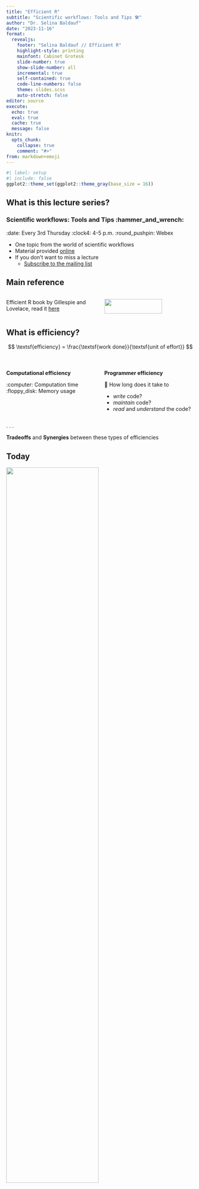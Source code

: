 ```yaml
---
title: "Efficient R"
subtitle: "Scientific workflows: Tools and Tips 🛠️"
author: "Dr. Selina Baldauf"
date: "2023-11-16"
format: 
  revealjs:
    footer: "Selina Baldauf // Efficient R"
    highlight-style: printing
    mainfont: Cabinet Grotesk
    slide-number: true
    show-slide-number: all
    incremental: true
    self-contained: true
    code-line-numbers: false
    theme: slides.scss
    auto-stretch: false
editor: source
execute: 
  echo: true
  eval: true
  cache: true
  message: false
knitr: 
  opts_chunk: 
    collapse: true
    comment: "#>" 
from: markdown+emoji
---
```


```r
#| label: setup
#| include: false
ggplot2::theme_set(ggplot2::theme_gray(base_size = 16))
```

## What is this lecture series?

### Scientific workflows: Tools and Tips :hammer_and_wrench:

::: nonincremental
:date: Every 3rd Thursday :clock4: 4-5 p.m. :round_pushpin: Webex

-   One topic from the world of scientific workflows
-   Material provided [online](https://selinazitrone.github.io/tools_and_tips/)
-   If you don't want to miss a lecture
    -   [Subscribe to the mailing list](https://lists.fu-berlin.de/listinfo/toolsAndTips)
:::

## Main reference

:::{.columns}

:::{.column width="50%"}

Efficient R book by Gillespie and Lovelace, read it [here](https://bookdown.org/csgillespie/efficientR/)

:::

:::{.column width="50%"}

![](images/2023_11_16_efficient_r/f0_web.png){width=80%}

:::

:::

## What is efficiency?

$$
\textsf{efficiency} = \frac{\textsf{work done}}{\textsf{unit of effort}}
$$
<br>

:::{.columns}

:::{.column width="50%"}

:::{.fragment}

**Computational efficiency**

:::

:::{.fragment}

:computer: Computation time <br>
:floppy_disk: Memory usage

:::

:::

:::{.column width="50%"}

::: {.fragment}

**Programmer efficiency** 

🧍 How long does it take to

:::

- *write* code?
- *maintain* code?
- *read* and *understand* the code?

:::


:::

. . .

**Tradeoffs** and **Synergies** between these types of efficiencies

## Today

:::{.r-stack}

![](images/2023_11_16_efficient_r/pyramid_1.png){width=70% fig-align="center" .fragment}

![](images/2023_11_16_efficient_r/pyramid_2.png){width=70% fig-align="center" .fragment}

![](images/2023_11_16_efficient_r/pyramid_text.png){width=70% fig-align="center" .fragment}


:::

. . .

**Principles** and **tools** to make R programming more effiicent for :computer:

. . .

Check out my talk ["What they forgot to teach you about R"](https://selinazitrone.github.io/tools_and_tips/sessions/01_what_they_forgot.html) for first two levels


# Efficient setup of our tools {visibility="hidden"}

## Efficient setup {visibility="hidden"}

- Regularly update R, R packages and your IDE (RStudio/VS code/...)
  - constantly improved, also regarding efficiency
  - new versions provide new features
- Know your tools
  - Keyboard shortcuts (RStudio: **Help -> Keyboard Shortcuts Help**)
  - Options (RStudio: **Tools -> Global Options**)

## Efficient setup {visibility="hidden"}

- Integrate AI tools (?), e.g.
    - [Github Copilot for RStudio](https://docs.posit.co/ide/user/ide/guide/tools/copilot.html)
      - Free with a Github Pro account (student or teacher)
    - [Package `gptstudio`](https://github.com/MichelNivard/GPTstudio) to integrate LLMs (e.g. ChatGPT)

:::{.callout-note}

These tools are still **in development** and may not be perfect yet. 
Also be aware of the **ethical implications** of using AI tools.

:::

# Efficient project structure and coding style {visibility="hidden"}

## Chaotic projects are inefficient {visibility="hidden"}
  
![Artwork by [Allison Horst](https://allisonhorst.com), CC BY 4.0](images/2023_11_16_efficient_r/02_kitchen_chaos.png){fig-alt="A frustrated looking little monster in front of a very disorganized cooking area, with smoke and fire coming from a pot surrounded by a mess of bowls, utensils, and scattered ingredients." width=85%}

## Good practice R projects and code .... {visibility="hidden"}

... make your life and the life of your collaborators easy.

- This could be a whole other lecture
- Check out my talk ["What they forgot to teach you about R"](https://selinazitrone.github.io/tools_and_tips/sessions/01_what_they_forgot.html) for details, resources and examples

## Clear project structure {visibility="hidden"}

Make it easy to find things

:::{.columns}

:::{.column width="50%"}


- Separate things into folders
  - Use standard templates (see e.g. [here](https://github.com/FellowsFreiesWissen/computational_notebooks) for an example)
- Use RStudio projects
- Include a readme file
- Name your files properly
  - Machine and human readable

:::

:::{.column width="50%"}

![](images/2023_11_16_efficient_r/04_folder_structures_all.png){width=60%}

:::

:::

## Write beautiful code {visibility="hidden"}

:::{.columns}

:::{.column width="50%"}

- Write code that others (i.e. future you) can understand
- Follow standards for readable and maintainable code
- For R: [tidyverse style guide](https://style.tidyverse.org/index.html)
- Style your code automatically using [`styler` package](https://styler.r-lib.org/)
  - Checkout [this guide](https://selinazitrone.github.io/intro-r-data-analysis/sessions/11_good-practice.html#use-the-styler-package) on how to set it up in RStudio

:::

:::{.column width="50%"}

![Artwork by [Allison Horst](https://allisonhorst.com), CC BY 4.0](images/2023_11_16_efficient_r/17_beatuiful_code.png)

:::

:::

# Efficient R code and optimization {.slide-purple}

:::{.columns}

:::{.column width="50%"}

> How can I make my R code faster?

:::

:::{.column width="50%"}

![](images/2023_11_16_efficient_r/pyramid_text.png)

:::

:::



## Is R slow?

- R is slow compared to other programming languages (e.g. C++).
  - R is designed to make programming easy, not fast

- R is not designed to be memory efficient
  
- But: [R is fast and memory efficient enough]{.highlight-purple} for most tasks.

## Should I optimize?

. . .

> It’s easy to get caught up in trying to remove all bottlenecks. Don’t! [Your time is valuable and is better spent analysing your data]{.highlight-purple}, not eliminating possible inefficiencies in your code. **Be pragmatic**: don’t spend hours of your time to save seconds of computer time.<br>
(Hadley Wickham in [Advanced R](https://adv-r.hadley.nz/perf-improve.html))

. . .

#### Think about

- How much time do I **save** by optimizing? 
- **How often** do I run the code?
- How much time do I **spend** optimizing?

::: {.fragment} 

Often: Trade-off between **readability** and **efficiency**

:::

## Should I optimize?

If your code is to slow for you, you can go through these steps:

1. If possible, **run the code somewhere else**

## Run the code somewhere else

::: {.fragment .nonincremental}

- For this, RStudio has **background jobs**

![](images/2023_11_16_efficient_r/background_job.png){width=50%}

:::

- Or: run it on a cluster (e.g. [FU Curta](https://www.fu-berlin.de/en/sites/high-performance-computing/Rechenressourcen/index.html))

## Should I optimize?

If your code is to slow for you, you can go through these steps:

:::{.nonincremental}

1. If possible, **run the code somewhere else**

:::

2. **Identify the critical** (slow) **parts** of your code
3. Then **optimize only the bottlenecks**

# Identify critical parts of your code

> **Profiling** & **Benchmarking** to measure the speed and memory use of your code

## Profiling R code

What are the speed & memory bottlenecks in my code?

- Use the [`profvis` package](https://rstudio.github.io/profvis/)

## Profiling R code

You can profile a section of code like this:

```r
#| label: profvis
#| code-line-numbers: 1-2|3-6|8-14|7-15 
# install.packages("profvis")
library(profvis)

# Create a data frame with 150 columns and 400000 rows
df <- data.frame(matrix(rnorm(150 * 400000), nrow = 400000))

profvis({
  # Calculate mean of each column and put it in a vector
  means <- apply(df, 2, mean)

  # Subtract mean from each value in the table
  for (i in seq_along(means)) {
    df[, i] <- df[, i] - means[i]
  }
})
```

## Profiling R code

Profvis flame graph shows time and memory spent in each line of code.

![](images/2023_11_16_efficient_r/profvis-flame.png)

## Profiling R code

Profvis data view for details on time spent in each function in the call stack.

![](images/2023_11_16_efficient_r/profvis-data.png)

## Profiling R code

You can also interactively profile code in RStudio:

::: {.nonincremental}

- Go to **Profile -> Start profiling**
- Now interactively run the code you want to profile
- Go to **Profile -> Stop profiling** to see the results

:::

## Profiling R code {visibility="hidden"}

If you have a longer program to profile, the best way is to:

- Wrap the program in a function
- Source the R script with the function
- Use `profvis` function on the sourced function

. . .

```r
#| eval: false
# source the analysis script in which
# the analysis is wrapped in a simple function
source("my_analysis.R")

# profile the analysis function
profvis(my_analysis())
```

## Benchmarking R code

Which version of the code is faster?

. . .

```r
# Fill a data frame in a loop
f1 <- function() {
  x <- data.frame(a = numeric(), b = numeric())
  for (i in 1:1e4) {
    x[i, ] <- c(i, i)
  }
}

# Fill a data frame directly with vectors
f2 <- function() {
  x <- data.frame(a = 1:1e4, b = 1:1e4)
}
```

## Benchmarking R code

Use the `microbenchmark` package to compare the functions:

. . .

```r
#| label: benchmark-f1-f2
#| output-location: fragment
#| code-line-numbers: 1-3|4-9|10-14
# install.packages("microbenchmark")
library(microbenchmark)

compare_functions <- microbenchmark(
  old = f1(),
  new = f2(),
  times = 10 # default is 100
)

compare_functions
```

. . .

We can look at benchmarking results using ggplot

```r
#| eval: false
library(ggplot2)
autoplot(compare_functions)
```


## Benchmarking R code

```r
#| fig-width: 8
#| fig-height: 4.5
#| echo: false
library(ggplot2)
autoplot(compare_functions) + theme_gray(base_size = 16)
```

## Other ways to measure run time {visibility="hidden"}

Use the `tictoc` package to get a quick overview of the time a section of code takes

```r
# install.packages("tictoc")
library(tictoc)

tic()
f1()
toc()

tic()
f2()
toc()
```
 
# Optimize your code

:::{.nonincremental}

- Basic principles
- Data analysis bottlenecks
- Advanced optimization: Parallelization and C++
  
:::

# Basic principles

## Let R do as little as possible {visibilty="hidden"}

Use fewer function calls and less complex functions

. . .

**Example**:  Calculate mean of every column in a data frame

. . .

```r
#| label: benchmark-colmeans-vs-apply
#| output-location: fragment
#| code-line-numbers: 1-3|4-9|10-13
# A data frame with 1 million rows and 2 columns
x <- data.frame(a = rnorm(1e6), b = rnorm(1e6))

# Example to calculate the mean of each column
microbenchmark(
  apply = apply(x, 2, mean),
  colMeans = colMeans(x),
  times = 10
)
```

## Let R do as little as possible {visibility="hidden"}

Give R as much information as possible

**Example**: Don't let R guess column classes when reading a data frame:

. . .

```r
microbenchmark(
  guess_classes = read.csv(here::here("slides/data/ghg_ems.csv")),
  know_classes = read.csv(here::here("slides/data/ghg_ems.csv"), 
                          colClasses = c("character", "integer", rep("double", 5))),
  times = 10
)
```

## Vectorize your code

- Vectors are central to R programming
- R is optimized for vectorized code
  - Implemented directly in C/Fortran
- Vector operations can often replace for-loops in R
- If there is a vectorized version of a function: Use it

## Vectorize your code

**Example**: Calculate the log of every value in a vector and sum up the result

. . .

```r
#| label: benchmark-vectorization
#| code-line-numbers: 1-3|4-13|14-17
# A vector with 1 million values
x <- 1:1e6

microbenchmark(
  for_loop = {
    log_sum <- 0
    for (i in 1:length(x)) {
      log_sum <- log_sum + log(x[i])
    }
  },
  sum = sum(log(x)),
  times = 10
)
```

## Don't grow objects in a loop {visibility="hidden"}

If you know how big your object will be, pre-allocate it

- This avoids copying the object multiple times

. . .

**Example**: Fill up a data frame in a loop

```r
# Fill up data frame in a loop
f1 <- function() {
  x <- data.frame(a = numeric(), b = numeric())
  for (i in 1:1e4) {
    x[i, ] <- c(i, i)
  }
}

# Fill up data frame in a loop but pre-allocate it
f2 <- function() {
  x <- data.frame(a = numeric(1e4), b = numeric(1e4))
  for (i in 1:1e4) {
    x[i, ] <- c(i, i)
  }
}

```

## Don't grow objects in a loop {visibility="hidden"}

If you know how big your object will be, pre-allocate it

:::{.nonincrmental}

- This avoids copying the object multiple times

:::

**Example**: Fill up a data frame in a loop

```r
microbenchmark(
  no_alloc = f1(),
  pre_alloc = f2(),
  times = 10
)
```


## Don't grow objects in a loop {visibility="hidden"}

Of course, here the even better version would be to fill the data frame directly with vectors:

```r
f3 <- function() {
  x <- data.frame(a = 1:1e4, b = 1:1e4)
}

microbenchmark(
  no_alloc = f1(),
  pre_alloc = f2(),
  no_loop = f3(),
  times = 10
)
```

## For-loops in R

- For-loops are **relatively slow** and it is easy to make them even slower with bad design
- Often they are used when vectorized code would be better

- For loops can often be replaced, e.g. by
  - Functions from the apply family (e.g. `apply`, `lapply`, ...)
  - Vectorized functions (e.g. `sum`, `colMeans`, ...)
  - Vectorized functions from the [`purrr` package](https://purrr.tidyverse.org/) (e.g. `map`)
  
. . .

But: For loops are not necessarily bad, **sometimes** they are the **best solution** and **more readable** than vectorized code.

## Cache variables

If you use a value multiple times, store it in a variable to avoid re-calculation

. . .

**Example**: Calculate column means and normalize them by the standard deviation

. . .

```r
#| label: cache-variables
#| code-line-numbers: 1-3|4-10|11-14
# A matrix with 1000 columns
x <- matrix(rnorm(10000), ncol = 1000)

microbenchmark(
  no_cache = apply(x, 2, function(i) mean(i) / sd(x)),
  cache = {
    sd_x <- sd(x)
    apply(x, 2, function(i) mean(i) / sd_x)
  }
)
```

# Efficient data analysis

## Efficient workflow

- Prepare the data to be clean and concise for analysis
  - Helps to avoid unnecessary calculations
- Save intermediate results
  - Don't re-run time consuming steps if not necessary
- Use the right packages and functions
  
## Read data

**Example:** Read csv data on worldwide emissions of greenhouse gases (~14000 rows, 7 cols).

- Base-R functions to read csv files are:
  - `read.table`
  - `read.csv`
- There are many alternatives to read data, e.g.:
  - `read_csv` from the `readr` package (tidyverse)
  - `fread` from the `data.table` package

## Read data

Compare some alternative reading functions
  
```r
#| label: benchmark-reading-data
#| output-location: slide
file_path_csv <- here::here("slides/data/ghg_ems_large.csv")

compare_input <- microbenchmark::microbenchmark(
  read.csv = read.csv(file_path_csv),
  read_csv = readr::read_csv(file_path_csv, progress = FALSE, show_col_types = FALSE),
  fread = data.table::fread(file_path_csv, showProgress = FALSE),
  times = 10
)

autoplot(compare_input)
```


## Use plain text data

Reading plain text is faster than excel files

```r
#| output-location: slide
file_path_xlsx <- here::here("slides/data/ghg_ems_large.xlsx")

compare_excel <- microbenchmark(
  read_csv = readr::read_csv(file_path_csv, progress = FALSE, show_col_types = FALSE),
  read_excel = readxl::read_excel(file_path_xlsx),
  times = 10
)

autoplot(compare_excel)
```


## Write data

::: {.nonincremental}

- Base-R functions to write files are:
  - `write.table`
  - `write.csv`
- Faster alternatives are:
  - `write_csv` from the `readr` package (tidyverse)
  - `fwrite` from the `data.table` package

:::

## Write data {visibility="hidden"}

Compare the efficiency of different writing functions:

```r
#| label: benchmark-writing-data
#| eval: false
#| output-location: slide
#| code-line-numbers: 1-7|8-15|16
# create an example with 10000 rows to export
df <- data.frame(
  x = rnorm(10000),
  y = rnorm(10000),
  z = rnorm(10000)
)

compare_output <- microbenchmark::microbenchmark(
  write.csv = write.csv(df, "df.csv"),
  write_csv = readr::write_csv(df, "df.csv"),
  fwrite = data.table::fwrite(df, "df.csv"),
  write_excel = writexl::write_xlsx(df, "df.xlsx"),
  times = 10
)

autoplot(compare_output)
```

## Efficient data manipulation

Different packages offer fast and efficient data manipulation and analysis:

- [`dplyr` package](https://dplyr.tidyverse.org/) has a C++ backend and is often faster than base R
- [`data.table` package](https://rdatatable.gitlab.io/data.table/) is fast and memory efficiency
  - Syntax is quite different from base R and `tidyverse`
- [`collapse` package](https://sebkrantz.github.io/collapse/index.html) is a C++ based and specifically developed for fast data analysis
  - Works together with both `tidyverse` and `data.table` workflows
  - Many functions similar to base R or `dplyr` just with prefix "f" (e.g. `fselect`, `fmean`, ...)
  
## Summarize data by group

**Example**: Summarize mean carbon emissions from Electricity by Country

```r
library(data.table)
library(dplyr)
library(collapse)
```

## Summarize data by group

**Example**: Summarize mean carbon emissions from Electricity by Country

```r
#| include: false
ghg_ems <- data.table::fread(here::here("slides/data/ghg_ems.csv"))
```

```r
#| label: functions-summarize-by-group
#| code-line-numbers: 1-7|8-14|15-20
# 1. The data table way
# Convert the data to a data.table
setDT(ghg_ems)
summarize_dt <- function(){
  ghg_ems[, mean(Electricity, na.rm = TRUE), by = Country]
}

# 2. The dplyr way
summarize_dplyr <- function(){
  ghg_ems |>
      group_by(Country) |>
      summarize(mean_e = mean(Electricity, na.rm = TRUE))
}

# 3. The collapse way
summarize_collapse <- function(){
  ghg_ems |>
      fgroup_by(Country) |>
      fsummarise(mean_e = fmean(Electricity))
}
```

## Summarize data by group

**Example**: Summarize mean carbon emissions from Electricity by Country

```r
#| label: benchmark-summarizing-by-group
#| code-line-numbers: 1-7|8-12
# compare the speed of all versions
microbenchmark(
  dplyr = summarize_dplyr(),
  data_table = summarize_dt(),
  collapse = summarize_collapse(),
  times = 10
)
```

## Select columns

**Example**: Select columns Country, Year, Electricity, Transportation

```r
#| label: benchmark-selecting-columns
#| code-line-numbers: 1-6|7-11
#| output-location: fragment
microbenchmark(
  dplyr = select(ghg_ems, Country, Year, Electricity, Transportation),
  data_table = ghg_ems[, .(Country, Electricity, Transportation)],
  collapse = fselect(ghg_ems, Country, Electricity, Transportation),
  times = 10
)
```

# Advanced optimization

> Parallelization and C++

## Parallelization

By default, R works on one core but CPUs have multiple cores

. . .

```r
#| label: find-available-cores
# Find out how many cores you have with the parallel package
# install.packages("parallel")
parallel::detectCores()
```

. . .

::::{.columns}

::: {.column width="50%"}

Sequential

![](images/2023_11_16_efficient_r/sequential.png){width="40%" fig-align="center"}

:::

::: {.column width="50%"}

:::{.fragment}

Parallel

![](images/2023_11_16_efficient_r/parallel.png)

:::

:::

::::

## Parallelization with the futureverse

- `future` is a framework to help you parallelize existing R code
  - Parallel versions of base R apply family
  - Parallel versions of `purrr` functions
  - Parallel versions of `foreach` loops
- Find more details [here](https://www.futureverse.org/)
- Find a tutorial for different use cases [here](https://henrikbengtsson.github.io/future-tutorial-user2022)

## A slow example

Let's create a very slow square root function

```r
slow_sqrt <- function(x){
  Sys.sleep(1) # simulate 1 second of computation time
  sqrt(x)
}
```
<br>

:::{.fragment}

Before you run anything in parallel, tell R how many cores to use:

```r
library(future)
# Plan parallel session with 6 cores
plan(multisession, workers = 6)
```

:::

## Parallel apply functions

To run the function on a vector of numbers we could use

:::{.columns}

:::{.column width="50%"}

The **sequential** version

```r
#| message: false
# to measure the runtime
library(tictoc)

# create a vector of 10 numbers
x <- 1:10 

tic()
result <- lapply(x, slow_sqrt)
toc()
```

:::

:::{.column width="50%"}

:::{.fragment}

The **parallel** version

```r
# Load future.apply package
library(future.apply)

tic()
result <- future_lapply(x, slow_sqrt)
toc()
```

:::

:::

:::

## Parallel apply functions

Selected base R apply functions and their future versions:

```r
#| echo: false
# A data. frame with two columns: base and future.apply
# In the base column there are the base R functions and in the future.apply
# column there are the future versions of the functions
# The function names should be enclosed in backticks and then in quotation marks to be printed nicely
apply_functions <- data.frame(
  base = c("`lapply`", "`sapply`", "`vapply`", "`mapply`", "`tapply`", "`apply`", "`Map`"),
  future.apply = c("`future_lapply`", "`future_sapply`", "`future_vapply`", "`future_mapply`", "`future_tapply`",  "`future_apply`", "`future_Map`")
)
# print the data frame apply_functions nicely in the quarto doc using knitr
# Apply striped design to the table
knitr::kable(apply_functions) 
```

## Future `purrr` functions {visibility="hidden"}

- The [`furrr` package](https://furrr.futureverse.org/) offers parallel versions of [`purrr` functions](https://purrr.tidyverse.org/)

. . .

:::{.columns}

:::{.column width="50%"}

The **sequential** version

```r
library(purrr)

# the purrr version
tic()
z <- map(x, slow_sqrt)
toc()
```

:::

:::{.column width="50%"}

The **parallel** version

```r
library(furrr)

# the furrr version
tic()
z <- future_map(x, slow_sqrt)
toc()
```

:::

:::

## Parallel for loops

A normal for loop:

```r
z <- list()
for (i in 1:10){
  z[i] <- slow_sqrt(i)
}
```

. . .

Use `foreach` to write the same loop

```r
library(foreach)
z <- foreach(i = 1:10) %do% {
  slow_sqrt(i)
}
```

## Parallel for loops

Use `doFuture` and `foreach` package to parallelize for loops

:::{.columns}

:::{.column width="50%"}

The **sequential** version

```r
library(foreach)

tic()
z <- foreach(i = 1:10) %do% {
  slow_sqrt(i)
}
toc()
```

:::

:::{.column width="50%"}

The **parallel** version

```r
library(doFuture)

tic()
z <- foreach(i = 1:10) %dofuture% {
  slow_sqrt(i)
}
toc()
```

:::

:::

## Close multisession

When you are done working in parallel, explicitly close your multisession:

```r
# close the multisession plan
plan(sequential)
```

## Replace slow code with C++

- Use the [`Rcpp` package](https://www.rcpp.org/) to re-write R functions in C++
 - `Rcpp` is also used internally by many R packages to make them faster
- Requirements: 
  - C++ compiler installed
  - Some knowledge of C++
  
- See [this book chapter](https://csgillespie.github.io/efficientR/performance.html#rcpp) and the [online documentation](https://www.rcpp.org/) for more info
 
## Rewrite a function in C++

**Example:** R function to calculate Fibonacci numbers

```r
# A function to calculate Fibonacci numbers
fibonacci_r <- function(n){
  if (n < 2){
    return(n)
  } else {
    return(fibonacci_r(n - 1) + fibonacci_r(n - 2))
  }
}
```
<br>

. . .

```r
# Calculate the 30th Fibonacci number
fibonacci_r(30)
```

## Rewrite a function in C++

Use `cppFunction` to rewrite the function in C++:

```r
library(Rcpp)

# Rewrite the fibonacci_r function in C++
fibonacci_cpp <- cppFunction(
  'int fibonacci_cpp(int n){
    if (n < 2){
      return(n);
    } else {
      return(fibonacci_cpp(n - 1) + fibonacci_cpp(n - 2));
    }
  }'
)
```
<br>

. . .

```r
# calculate the 30th Fibonacci number
fibonacci_cpp(30)
```

## Rewrite a function in C++

You can also source C++ functions from C++ scripts.

. . .

C++ script `fibonacci.cpp`:

```cpp
#include "Rcpp.h"

// [[Rcpp::export]]
int fibonacci_cpp(const int x) {
   if (x < 2) return(x);
   return (fibonacci(x - 1)) + fibonacci(x - 2);
}
```

. . .

Then source the function in your R script using `sourceCpp`:

. . .

```r
sourceCpp("fibonacci.cpp")

# Use the function in your R script like you are used to
fibonacci_cpp(30)
```


## How much faster is C++?

```r
microbenchmark(
  r = fibonacci_r(30),
  rcpp = fibonacci_cpp(30),
  times = 10
)
```

# Summary

![](images/2023_11_16_efficient_r/pyramid_text.png){width=90%}

## Next lecture

#### Topic t.b.a.

<br>

:date: 18th January :clock4: 4-5 p.m. :round_pushpin: Webex

:bell: [Subscribe to the mailing list](https://lists.fu-berlin.de/listinfo/toolsAndTips)

:e-mail: For topic suggestions and/or feedback [send me an email](mailto:selina.baldauf@fu-berlin.de)

## Thank you for your attention :)
Questions?